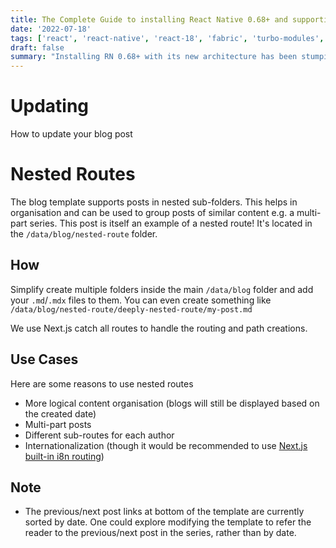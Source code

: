```yaml
---
title: The Complete Guide to installing React Native 0.68+ and supporting its new architecture on an M1 Mac
date: '2022-07-18'
tags: ['react', 'react-native', 'react-18', 'fabric', 'turbo-modules', 'hermes']
draft: false
summary: "Installing RN 0.68+ with its new architecture has been stumping many a programmer just wanting to get up and running with the latest and greatest, and trying out all this cool new shit. Today I'll show you what worked for me, and how to get fully setup on an M-Series Mac."
---
```


# Updating

How to update your blog post

# Nested Routes

The blog template supports posts in nested sub-folders. This helps in organisation and can be used to group posts of similar content e.g. a multi-part series. This post is itself an example of a nested route! It's located in the `/data/blog/nested-route` folder.

## How

Simplify create multiple folders inside the main `/data/blog` folder and add your `.md`/`.mdx` files to them. You can even create something like `/data/blog/nested-route/deeply-nested-route/my-post.md`

We use Next.js catch all routes to handle the routing and path creations.

## Use Cases

Here are some reasons to use nested routes

- More logical content organisation (blogs will still be displayed based on the created date)
- Multi-part posts
- Different sub-routes for each author
- Internationalization (though it would be recommended to use [Next.js built-in i8n routing](https://nextjs.org/docs/advanced-features/i18n-routing))

## Note

- The previous/next post links at bottom of the template are currently sorted by date. One could explore modifying the template to refer the reader to the previous/next post in the series, rather than by date.
